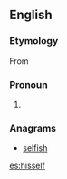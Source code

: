 ==English==

===Etymology===
From {{etyl|enm|en}}

===Pronoun===
{{en-pron|head=[[his]][[self]]|plural|themselves}}

# {{context|now|_|chiefly|dialect}} {{form of|Variant form|[[himself]]}}

===Anagrams===
* [[selfish#English|selfish]]

[[es:hisself]]